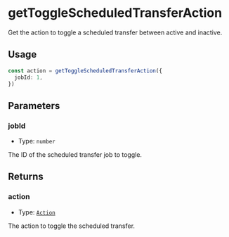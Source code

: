 # getToggleScheduledTransferAction

Get the action to toggle a scheduled transfer between active and inactive.

## Usage

```typescript copy
const action = getToggleScheduledTransferAction({
  jobId: 1,
})
```

## Parameters

### jobId

- Type: `number`

The ID of the scheduled transfer job to toggle.

## Returns

### action

- Type: [`Action`](/module-sdk/glossary/types.mdx#action)

The action to toggle the scheduled transfer.
